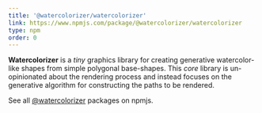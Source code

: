 ```yaml
---
title: '@watercolorizer/watercolorizer'
link: https://www.npmjs.com/package/@watercolorizer/watercolorizer
type: npm
order: 0
---
```


**Watercolorizer** is a _tiny_ graphics library for creating generative watercolor-like shapes from simple polygonal base-shapes. This _core_ library is un-opinionated about the rendering process and instead focuses on the generative algorithm for constructing the paths to be rendered.

See all [@watercolorizer](https://www.npmjs.com/org/watercolorizer) packages on npmjs.
